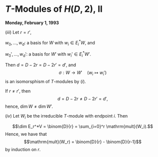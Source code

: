 # $T$-Modules of $H(D,2)$, II {#lec6}
**Monday, February 1, 1993**

:::{.proof name="Proof of Theorem \@ref(thm:hd2-modules) Continued"}

| $(iii)$ Let $r = r'$, 

$w_0,\ldots, w_d$: a basis for $W$ with $w_i\in E^*_iW$, and 

$w_0', \ldots, w_d'$: a basis for $W'$ with $w_i'\in E^*_iW'$.

Then $d = D-2r = D-2r' = d'$, and
$$\sigma: W \to W' \quad (w_i\mapsto w_i')$$
is an isomorsphism of $T$-modules by $(i)$.

If $r\neq r'$, then 
$$d = D-2r \neq D-2r' = d',$$
hence, $\dim W \neq \dim W'$.

| $(iv)$ Let $W_i$ be the irreducible $T$-module with endpoint $i$. Then 
$$\dim E_r^*V = \binom{D}{r} = \sum_{i=0}^r \mathrm{mult}(W_i).$$
Hence, we have that
$$\mathrm{mult}(W_r) = \binom{D}{r} - \binom{D}{r-1}$$
by induction on $r$.
:::



<!-- $$\begin{pmatrix} D_1t&-a_{12}t_2&\dots&-a_{1n}t_n\\ -->
<!-- -a_{21}t_1&D_2t&\dots&-a_{2n}t_n\\ -->
<!-- \hdotsfor[2]{4}\\ -->
<!-- -a_{n1}t_1&-a_{n2}t_2&\dots&D_nt\end{pmatrix}$$ -->
